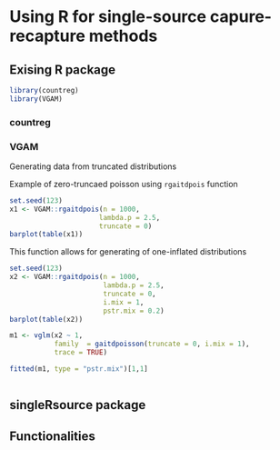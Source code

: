 # Using R for single-source capure-recapture methods

## Exising R package

```r
library(countreg)
library(VGAM)
```

### countreg



### VGAM 


Generating data from truncated distributions 

Example of zero-truncaed poisson using `rgaitdpois` function

```r
set.seed(123)
x1 <- VGAM::rgaitdpois(n = 1000, 
                      lambda.p = 2.5, 
                      truncate = 0)
barplot(table(x1))
```


This function allows for generating of one-inflated distributions

```r
set.seed(123)
x2 <- VGAM::rgaitdpois(n = 1000,
                       lambda.p = 2.5,
                       truncate = 0,
                       i.mix = 1,
                       pstr.mix = 0.2)
barplot(table(x2))
```

```r
m1 <- vglm(x2 ~ 1,
           family  = gaitdpoisson(truncate = 0, i.mix = 1),
           trace = TRUE)

fitted(m1, type = "pstr.mix")[1,1]
```

```r

```


## singleRsource package

## Functionalities


